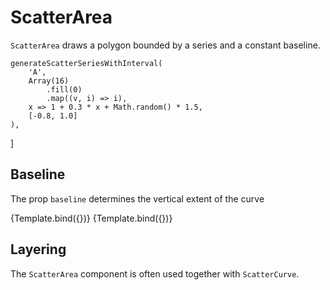 
# ScatterArea

<Meta title="Charts/Continuous/ScatterArea" />

`ScatterArea` draws a polygon bounded by a series and a constant baseline.

<ArgsTable of={ScatterArea} />

    generateScatterSeriesWithInterval(
        'A',
        Array(16)
            .fill(0)
            .map((v, i) => i),
        x => 1 + 0.3 * x + Math.random() * 1.5,
        [-0.8, 1.0]
    ),
]

## Baseline

The prop `baseline` determines the vertical extent of the curve

<Canvas>
    <Story
        name="default baseline"
        args={{
            ids: ['quadratic'],
            curve: 'Linear',
            style: { strokeWidth: 0, opacity: 0.5 },
        }}
        component={ScatterArea}
        decorators={[ChartScatterDecorator]}
    >
        {Template.bind({})}
    </Story>
    <Story
        name="custom baseline"
        args={{
            ids: ['quadratic'],
            curve: 'Linear',
            baseline: 30,
            style: { strokeWidth: 0, opacity: 0.5 },
        }}
        component={ScatterArea}
        decorators={[ChartScatterDecorator]}
    >
        {Template.bind({})}
    </Story>
</Canvas>

## Layering

The `ScatterArea` component is often used together with `ScatterCurve`.

<Canvas>
    <Story name="composite">
        <Chart size={[500, 300]} padding={[40, 40, 60, 60]} style={{ display: 'inline-block' }}>
            <Scatter
                data={dataWithInterval}
                x={'x'}
                y={'y'}
                r={6}
                scaleX={{
                    variant: 'linear',
                    domain: [0, 'auto'],
                }}
                scaleY={{
                    variant: 'linear',
                    domain: [0, 'auto'],
                }}
            >
                <Axis variant={'bottom'} label={'x (a. u.)'} />
                <Axis variant={'left'} label={'y (a. u.)'} />
                <GridLines variant={'y'} />
                <ScatterArea
                    ids={['A']}
                    baseline={0}
                    curve="Natural"
                    style={{ opacity: 0.1, strokeWidth: 0 }}
                />
                <ScatterCurve ids={['A']} curve="Natural" style={{ strokeWidth: 3 }} />
            </Scatter>
        </Chart>
    </Story>
</Canvas>

